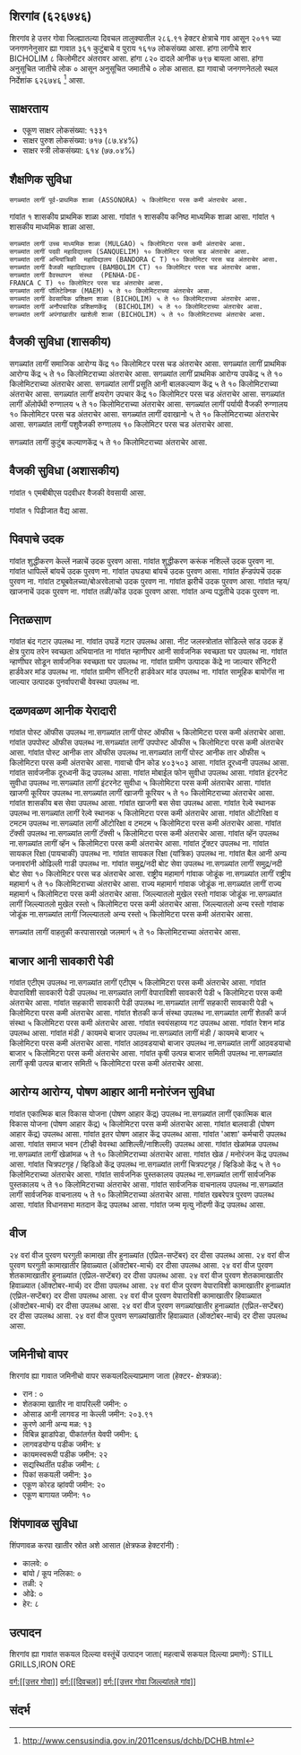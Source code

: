 {{माहितीचौकट भारतीय न्यायक्षेत्र
|प्रकार = गांव
|जनगणना २०११_स्थलनिर्देशांक=626746
|थळावें_नांव=शिरगांव
|तालुका_नांव=दिवचल
|जिल्लो_नांव=उत्तर गोवा
|राज्य_नांव=गोंय
|विभाग=
|जिल्लो=[[उत्तर गोवा]]
|तालुका_नांवां=[[दिवचल]]
|लागींचे_शार=[[BICHOLIM]]
|अक्षांश=
|रेखांश=
|शोधक_स्थान=right
|क्षेत्रफळ_एकूण=2.87
|समुद्र तळा पसून उंची=
|लोकसंख्या_एकूण=1617
|लोकसंख्या_वर्स=2011
|लोकसंख्या_घनत्व=563
|लोकसंख्या_पुरुश=820
|लोकसंख्या_स्त्री=797
|लिंग_गुणोत्तर=971
|अधिकृत_भास=[[कोंकणी, मराठी]]
}}

== शिरगांव (६२६७४६) ==

शिरगांव हे उत्तर गोवा जिल्ह्यातल्या दिवचल तालुक्यातील २८६.९१ हेक्टर क्षेत्राचे गाव आसून २०११ च्या जनगणनेनुसार ह्या गावात ३६१ कुटुंबाचे व पुराय १६१७ लोकसंख्या आसा. हांगा लागीचे शार BICHOLIM ८ किलोमीटर अंतरावर आसा. हांगा ८२० दादले आनीक ७९७ बायला आसा. हांगा अनुसूचित जातीचे लोक ० आसून अनुसूचित जमातीचे ० लोक आसात. ह्या गावाचो जनगणनेतलो स्थल निर्देशांक ६२६७४६  <ref>http://www.censusindia.gov.in/2011census/dchb/DCHB.html</ref> आसा.


== साक्षरताय ==  
* एकूण साक्षर लोकसंख्या: १३३१
* साक्षर पुरुश लोकसंख्या: ७१७ (८७.४४%)
* साक्षर स्त्री लोकसंख्या: ६१४ (७७.०४%)


== शैक्षणिक सुविधा ==  
 सगळ्यांत लागीं पूर्व-प्राथमिक शाळा (ASSONORA) ५ किलोमिटरा परस कमी अंतराचेर आसा.
﻿गांवांत १ शासकीय प्राथमिक शाळा आसा. 
﻿गांवांत १ शासकीय कनिष्ठ माध्यमिक शाळा  आसा. 
﻿गांवांत १ शासकीय माध्यमिक शाळा आसा. 
 सगळ्यांत लागीं उच्च माध्यमिक शाळा (MULGAO) ५ किलोमिटरा परस कमी अंतराचेर आसा.
 सगळ्यांत लागीं पदवी महाविद्यालय (SANQUELIM) १० किलोमिटर परस चड अंतराचेर आसा.
 सगळ्यांत लागीं अभियांत्रिकी  महाविद्यालय (BANDORA C T) १० किलोमिटर परस चड अंतराचेर आसा.
 सगळ्यांत लागीं वैजकी महाविद्यालय (BAMBOLIM CT) १० किलोमिटर परस चड अंतराचेर आसा.
 सगळ्यांत लागीं वैवस्थापन  संस्था  (PENHA-DE-FRANCA C T) १० किलोमिटर परस चड अंतराचेर आसा.
 सगळ्यांत लागीं पॉलिटेक्निक (MAEM) ५ ते १० किलोमिटराच्या अंतराचेर आसा.
 सगळ्यांत लागीं वेवसायिक प्रशिक्षण शाळा (BICHOLIM) ५ ते १० किलोमिटराच्या अंतराचेर आसा.
 सगळ्यांत लागीं अनौपचारिक प्रशिक्षणकेंद्र  (BICHOLIM) ५ ते १० किलोमिटराच्या अंतराचेर आसा.
 सगळ्यांत लागीं अपंगांखातीर खाशेली शाळा (BICHOLIM) ५ ते १० किलोमिटराच्या अंतराचेर आसा.
 


== वैजकी सुविधा (शासकीय) ==
सगळ्यांत लागीं समाजिक आरोग्य केंद्र १० किलोमिटर परस चड अंतराचेर आसा.
सगळ्यांत लागीं प्राथमिक आरोग्य केंद्र ५ ते १० किलोमिटराच्या अंतराचेर आसा.
सगळ्यांत लागीं प्राथमिक आरोग्य उपकेंद्र  ५ ते १० किलोमिटराच्या अंतराचेर आसा.
सगळ्यांत लागीं प्रसूति आनी बालकल्याण केंद्र ५ ते १० किलोमिटराच्या अंतराचेर आसा.
सगळ्यांत लागीं क्षयरोग उपचार केंद्र  १० किलोमिटर परस चड अंतराचेर आसा.
सगळ्यांत लागीं अ‍ॅलोपॅथी रुग्णालय ५ ते १० किलोमिटराच्या अंतराचेर आसा.
सगळ्यांत लागीं पर्यायी वैजकी रुग्णालय १० किलोमिटर परस चड अंतराचेर आसा.
सगळ्यांत लागीं दवाखानो ५ ते १० किलोमिटराच्या अंतराचेर आसा.
सगळ्यांत लागीं पशुवैजकी रुग्णालय १० किलोमिटर परस चड अंतराचेर आसा.

सगळ्यांत लागीं कुटुंब कल्याणकेंद्र ५ ते १० किलोमिटराच्या अंतराचेर आसा.


== वैजकी सुविधा (अशासकीय) ==



﻿गांवांत १ एमबीबीएस पदवीधर वैजकी वेवसायी आसा.


﻿गांवांत १ पिढीजात वैद्य आसा.




== पिवपाचे उदक ==
गांवांत शुद्धीकरण केल्लें नळाचें उदक पुरवण आसा.
गांवांत शुद्धीकरण करूंक नशिल्लें उदक पुरवण ना.
गांवांत धापिल्लें बांयचें उदक पुरवण ना.
गांवांत उघड्या बांयचें उदक पुरवण आसा.
गांवांत हॅन्डपंपचें उदक पुरवण ना.
गांवांत ट्यूबवेलच्या/बोअरवेलाचो उदक पुरवण ना.
गांवांत झरीचें उदक पुरवण आसा.
गांवांत न्हय/खाजनाचें उदक पुरवण ना.
गांवांत तळी/कोंड उदक पुरवण आसा.
गांवांत अन्य पद्धतीचे उदक पुरवण ना.


== नितळसाण ==
गांवांत बंद गटार उपलब्ध ना.
गांवांत उघडें गटार उपलब्ध आसा.
नीट जलस्त्रोतांत सोडिल्ले सांड उदक
हें क्षेत्र पुराय तरेन स्वच्छता अभियानांत ना
गांवांत न्हाणीघर आनी सार्वजनिक स्वच्छता घर  उपलब्ध ना.
गांवांत न्हाणीघर सोडून सार्वजनिक स्वच्छता घर उपलब्ध ना.
गांवांत ग्रामीण उत्पादक केंद्रे ना जाल्यार सॅनिटरी हार्डवेअर मांड उपलब्ध ना.
गांवांत ग्रामीण सॅनिटरी हार्डवेअर मांड उपलब्ध ना.
गांवांत सामूहिक बायोगॅस ना जाल्यार उत्पादक पुनर्वापराची वेवस्था उपलब्ध ना.


== दळणवळण आनीक येरादारी ==
गांवांत पोस्ट ऑफीस उपलब्ध ना.सगळ्यांत लागीं पोस्ट ऑफीस ५ किलोमिटरा परस कमी अंतराचेर आसा.
गांवांत उपपोस्ट ऑफीस उपलब्ध ना.सगळ्यांत लागीं उपपोस्ट ऑफीस ५ किलोमिटरा परस कमी अंतराचेर आसा.
गांवांत पोस्ट आनीक तार ऑफीस उपलब्ध ना.सगळ्यांत लागीं पोस्ट आनीक तार ऑफीस ५ किलोमिटरा परस कमी अंतराचेर आसा.
गावाचो पीन कोड ४०३५०३  आसा.
गांवांत दूरध्वनी उपलब्ध आसा.
गांवांत सार्वजनीक दूरध्वनी केंद्र उपलब्ध आसा.
गांवांत मोबाईल फोन सुवीधा उपलब्ध आसा.
गांवांत इंटरनेट सुवीधा उपलब्ध ना.सगळ्यांत लागीं इंटरनेट सुवीधा ५ किलोमिटरा परस कमी अंतराचेर आसा.
गांवांत खाजगी कूरियर उपलब्ध ना.सगळ्यांत लागीं खाजगी कूरियर ५ ते १० किलोमिटराच्या अंतराचेर आसा.
गांवांत शासकीय बस सेवा उपलब्ध आसा.
गांवांत खाजगी बस सेवा उपलब्ध आसा.
गांवांत रेल्वे स्थानक उपलब्ध ना.सगळ्यांत लागीं रेल्वे स्थानक ५ किलोमिटरा परस कमी अंतराचेर आसा.
गांवांत ऑटोरिक्षा व टमटम उपलब्ध ना.सगळ्यांत लागीं ऑटोरिक्षा व टमटम ५ किलोमिटरा परस कमी अंतराचेर आसा.
गांवांत टॅक्सी उपलब्ध ना.सगळ्यांत लागीं टॅक्सी ५ किलोमिटरा परस कमी अंतराचेर आसा.
गांवांत व्हॅन उपलब्ध ना.सगळ्यांत लागीं व्हॅन ५ किलोमिटरा परस कमी अंतराचेर आसा.
गांवांत ट्रॅक्टर उपलब्ध ना.
गांवांत सायकल रिक्षा (पायचाकी) उपलब्ध ना.
गांवांत सायकल रिक्षा (यांत्रिक) उपलब्ध ना.
गांवांत बैल आनी अन्य जनावरांनी ओढिल्ली गाडी उपलब्ध ना.
गांवांत समुद्र/नदी बोट सेवा उपलब्ध ना.सगळ्यांत लागीं समुद्र/नदी बोट सेवा १० किलोमिटर परस चड अंतराचेर आसा.
राष्ट्रीय महामार्ग गांवाक जोडूंक ना.सगळ्यांत लागीं राष्ट्रीय महामार्ग ५ ते १० किलोमिटराच्या अंतराचेर आसा.
राज्य महामार्ग गांवाक जोडूंक ना.सगळ्यांत लागीं राज्य महामार्ग ५ किलोमिटरा परस कमी अंतराचेर आसा.
जिल्ल्यातलो मुखेल रस्तो गांवाक जोडूंक ना.सगळ्यांत लागीं जिल्ल्यातलो मुखेल रस्तो ५ किलोमिटरा परस कमी अंतराचेर आसा.
जिल्ल्यातलो अन्य रस्तो गांवाक जोडूंक ना.सगळ्यांत लागीं जिल्ल्यातलो अन्य रस्तो ५ किलोमिटरा परस कमी अंतराचेर आसा.



सगळ्यांत लागीं वाहतुकी करपासारखो जलमार्ग ५ ते १० किलोमिटराच्या अंतराचेर आसा.



== बाजार आनी सावकारी पेडी ==
गांवांत एटीएम उपलब्ध ना.सगळ्यांत लागीं एटीएम ५ किलोमिटरा परस कमी अंतराचेर आसा.
गांवांत वेपाराविशी सावकारी पेडी उपलब्ध ना.सगळ्यांत लागीं वेपाराविशी सावकारी पेडी ५ किलोमिटरा परस कमी अंतराचेर आसा.
गांवांत सहकारी सावकारी पेडी उपलब्ध ना.सगळ्यांत लागीं सहकारी सावकारी पेडी ५ किलोमिटरा परस कमी अंतराचेर आसा.
गांवांत शेतकी कर्ज संस्था उपलब्ध ना.सगळ्यांत लागीं शेतकी कर्ज संस्था ५ किलोमिटरा परस कमी अंतराचेर आसा.
गांवांत स्वयंसहाय्य गट उपलब्ध आसा.
गांवांत रेशन मांड उपलब्ध आसा.
गांवांत मंडी / कायमचे बाजार उपलब्ध ना.सगळ्यांत लागीं मंडी / कायमचे बाजार ५ किलोमिटरा परस कमी अंतराचेर आसा.
गांवांत आठवडयाचो बाजार उपलब्ध ना.सगळ्यांत लागीं आठवडयाचो बाजार ५ किलोमिटरा परस कमी अंतराचेर आसा.
गांवांत कृषी उत्पन्न बाजार समिती उपलब्ध ना.सगळ्यांत लागीं कृषी उत्पन्न बाजार समिती ५ किलोमिटरा परस कमी अंतराचेर आसा.


== आरोग्य आरोग्य, पोषण आहार आनी मनोरंजन सुविधा ==
गांवांत एकात्मिक बाल विकास योजना (पोषण आहार केंद्र) उपलब्ध ना.सगळ्यांत लागीं एकात्मिक बाल विकास योजना (पोषण आहार केंद्र) ५ किलोमिटरा परस कमी अंतराचेर आसा.
गांवांत बालवाडी (पोषण आहार केंद्र) उपलब्ध आसा.
गांवांत इतर पोषण आहार केंद्र उपलब्ध आसा.
गांवांत 'आशा' कर्मचारी उपलब्ध आसा.
गांवांत समाज भवन (टीव्ही वेवस्था आशिल्ली/नाशिल्ली) उपलब्ध आसा.
गांवांत खेळांमळ उपलब्ध ना.सगळ्यांत लागीं खेळांमळ ५ ते १० किलोमिटराच्या अंतराचेर आसा.
गांवांत खेळ / मनोरंजन केंद्र उपलब्ध आसा.
गांवांत चित्रपटगृह / व्हिडिओ केंद्र उपलब्ध ना.सगळ्यांत लागीं चित्रपटगृह / व्हिडिओ केंद्र ५ ते १० किलोमिटराच्या अंतराचेर आसा.
गांवांत सार्वजनिक पुस्तकालय उपलब्ध ना.सगळ्यांत लागीं सार्वजनिक पुस्तकालय ५ ते १० किलोमिटराच्या अंतराचेर आसा.
गांवांत सार्वजनिक वाचनालय उपलब्ध ना.सगळ्यांत लागीं सार्वजनिक वाचनालय ५ ते १० किलोमिटराच्या अंतराचेर आसा.
गांवांत खबरेपत्र पुरवण उपलब्ध आसा.
गांवांत विधानसभा मतदान केंद्र उपलब्ध आसा.
गांवांत जन्म मृत्यु नोंदणी केंद्र उपलब्ध आसा.


== वीज ==
२४ वरां वीज पुरवण घरगुती कामाखा तीर हुनाळ्यांत (एप्रिल-सप्टेंबर) दर दीसा उपलब्ध आसा.
२४ वरां वीज पुरवण घरगुती कामाखातीर हिवाळ्यात (ऑक्टोबर-मार्च) दर दीसा उपलब्ध आसा.
२४ वरां वीज पुरवण शेतकामाखातीर हुनाळ्यांत (एप्रिल-सप्टेंबर) दर दीसा उपलब्ध आसा.
२४ वरां वीज पुरवण शेतकामाखातीर हिवाळ्यात (ऑक्टोबर-मार्च) दर दीसा उपलब्ध आसा.
२४ वरां वीज पुरवण वेपाराविशी कामाखातीर हुनाळ्यांत (एप्रिल-सप्टेंबर) दर दीसा उपलब्ध आसा.
२४ वरां वीज पुरवण वेपाराविशी कामाखातीर हिवाळ्यात (ऑक्टोबर-मार्च) दर दीसा उपलब्ध आसा.
२४ वरां वीज पुरवण सगळ्यांखातीर हुनाळ्यांत (एप्रिल-सप्टेंबर) दर दीसा उपलब्ध आसा.
२४ वरां वीज पुरवण सगळ्यांखातीर हिवाळ्यात (ऑक्टोबर-मार्च) दर दीसा उपलब्ध आसा.


== जमिनीचो वापर ==
शिरगांव ह्या गावात जमिनीचो वापर सकयलदिल्ल्याप्रमाण जाता (हेक्टर- क्षेत्रफळ):
* रान  : ०
* शेतकामा खातीर ना वापरिल्ली जमीन: ०
* ओसाड आनी लागवड ना केल्ली जमीन: २०३.९१
* कुरणे आनी अन्य मळ: १३
* विबिन्न झाडांपेडा, पीकांतर्गत येवपी जमीन: ६
* लागवडयोग्य पडीक जमीन: ४
* कायमस्वरूपी पडीक जमीन: २२
* सद्यस्थितींत पडीक जमीन: ८
* पिकां सकयली जमीन: ३०
* एकूण कोरड व्हांवपी जमीन: २०
* एकूण बागायत जमीन: १०


== शिंपणावळ सुविधा ==
शिंपणावळ करपा खातीर स्रोत अशे आसात (क्षेत्रफळ हेक्टरांनी) :
* कालवे: ०
* बांयो / कूप नलिका: ०
* तळी: २
* ओढे: ०
* हेर: ८


== उत्पादन ==
शिरगांव ह्या गावांत सकयल दिल्ल्या वस्तूंचें उत्पादन जाता( महत्वाचें सकयल दिल्ल्या प्रमाणें): STILL GRILLS,IRON ORE


[[वर्ग:[[उत्तर गोवा]]]]
[[वर्ग:[[दिवचल]]]]
[[वर्ग:[[उत्तर गोवा जिल्ल्यांतले गांव]]]]


== संदर्भ ==
 


